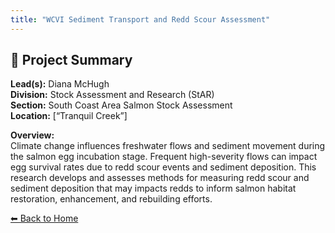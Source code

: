 ```yaml
---
title: "WCVI Sediment Transport and Redd Scour Assessment"
---
```


## 🧬 Project Summary

**Lead(s):** Diana McHugh  
**Division:** Stock Assessment and Research (StAR)  
**Section:** South Coast Area Salmon Stock Assessment  
**Location:** ["Tranquil Creek"]  

**Overview:**  
Climate change influences freshwater flows and sediment movement during the salmon egg incubation stage. Frequent high-severity flows can impact egg survival rates due to redd scour events and sediment deposition. This research develops and assesses methods for measuring redd scour and sediment deposition that may impacts redds to inform salmon habitat restoration, enhancement, and rebuilding efforts.

[⬅ Back to Home](../index.qmd)
